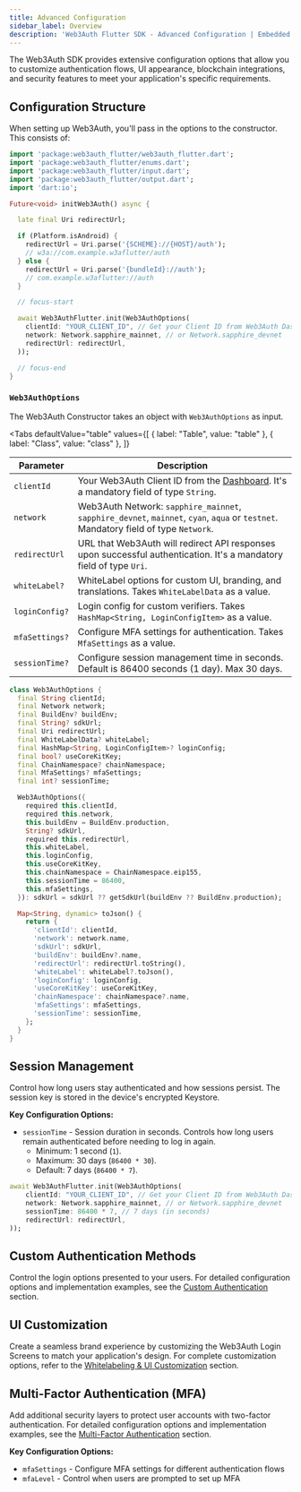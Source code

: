 ```yaml
---
title: Advanced Configuration
sidebar_label: Overview
description: 'Web3Auth Flutter SDK - Advanced Configuration | Embedded Wallets'
---
```



The Web3Auth SDK provides extensive configuration options that allow you to customize authentication flows, UI appearance, blockchain integrations, and security features to meet your application's specific requirements.

## Configuration Structure

When setting up Web3Auth, you'll pass in the options to the constructor. This consists of:

```dart
import 'package:web3auth_flutter/web3auth_flutter.dart';
import 'package:web3auth_flutter/enums.dart';
import 'package:web3auth_flutter/input.dart';
import 'package:web3auth_flutter/output.dart';
import 'dart:io';

Future<void> initWeb3Auth() async {

  late final Uri redirectUrl;

  if (Platform.isAndroid) {
    redirectUrl = Uri.parse('{SCHEME}://{HOST}/auth');
    // w3a://com.example.w3aflutter/auth
  } else {
    redirectUrl = Uri.parse('{bundleId}://auth');
    // com.example.w3aflutter://auth
  }

  // focus-start

  await Web3AuthFlutter.init(Web3AuthOptions(
    clientId: "YOUR_CLIENT_ID", // Get your Client ID from Web3Auth Dashboard
    network: Network.sapphire_mainnet, // or Network.sapphire_devnet
    redirectUrl: redirectUrl,
  ));

  // focus-end
}
```

### `Web3AuthOptions`

The Web3Auth Constructor takes an object with `Web3AuthOptions` as input.

<Tabs
  defaultValue="table"
  values={[
    { label: "Table", value: "table" },
    { label: "Class", value: "class" },
  ]}
>

<TabItem value="table">

| Parameter | Description |
| --- | --- |
| `clientId` | Your Web3Auth Client ID from the [Dashboard](https://dashboard.web3auth.io/). It's a mandatory field of type `String`. |
| `network` | Web3Auth Network: `sapphire_mainnet`, `sapphire_devnet`, `mainnet`, `cyan`, `aqua` or `testnet`. Mandatory field of type `Network`. |
| `redirectUrl` | URL that Web3Auth will redirect API responses upon successful authentication. It's a mandatory field of type `Uri`. |
| `whiteLabel?` | WhiteLabel options for custom UI, branding, and translations. Takes `WhiteLabelData` as a value. |
| `loginConfig?` | Login config for custom verifiers. Takes `HashMap<String, LoginConfigItem>` as a value. |
| `mfaSettings?` | Configure MFA settings for authentication. Takes `MfaSettings` as a value. |
| `sessionTime?` | Configure session management time in seconds. Default is 86400 seconds (1 day). Max 30 days. |

</TabItem>

<TabItem value="class">

```dart
class Web3AuthOptions {
  final String clientId;
  final Network network;
  final BuildEnv? buildEnv;
  final String? sdkUrl;
  final Uri redirectUrl;
  final WhiteLabelData? whiteLabel;
  final HashMap<String, LoginConfigItem>? loginConfig;
  final bool? useCoreKitKey;
  final ChainNamespace? chainNamespace;
  final MfaSettings? mfaSettings;
  final int? sessionTime;

  Web3AuthOptions({
    required this.clientId,
    required this.network,
    this.buildEnv = BuildEnv.production,
    String? sdkUrl,
    required this.redirectUrl,
    this.whiteLabel,
    this.loginConfig,
    this.useCoreKitKey,
    this.chainNamespace = ChainNamespace.eip155,
    this.sessionTime = 86400,
    this.mfaSettings,
  }): sdkUrl = sdkUrl ?? getSdkUrl(buildEnv ?? BuildEnv.production);

  Map<String, dynamic> toJson() {
    return {
      'clientId': clientId,
      'network': network.name,
      'sdkUrl': sdkUrl,
      'buildEnv': buildEnv?.name,
      'redirectUrl': redirectUrl.toString(),
      'whiteLabel': whiteLabel?.toJson(),
      'loginConfig': loginConfig,
      'useCoreKitKey': useCoreKitKey,
      'chainNamespace': chainNamespace?.name,
      'mfaSettings': mfaSettings,
      'sessionTime': sessionTime,
    };
  }
}
```

</TabItem>
</Tabs>

## Session Management

Control how long users stay authenticated and how sessions persist. The session key is stored in the device's encrypted Keystore.

**Key Configuration Options:**

- `sessionTime` - Session duration in seconds. Controls how long users remain authenticated before needing to log in again.
  - Minimum: 1 second (`1`).
  - Maximum: 30 days (`86400 * 30`).
  - Default: 7 days (`86400 * 7`).

```dart
await Web3AuthFlutter.init(Web3AuthOptions(
    clientId: "YOUR_CLIENT_ID", // Get your Client ID from Web3Auth Dashboard
    network: Network.sapphire_mainnet, // or Network.sapphire_devnet
    sessionTime: 86400 * 7, // 7 days (in seconds)
    redirectUrl: redirectUrl,
));
```

## Custom Authentication Methods

Control the login options presented to your users. For detailed configuration options and implementation examples, see the [Custom Authentication](./advanced/custom-authentication) section.

## UI Customization

Create a seamless brand experience by customizing the Web3Auth Login Screens to match your application's design. For complete customization options, refer to the [Whitelabeling & UI Customization](./advanced/whitelabel) section.

## Multi-Factor Authentication (MFA)

Add additional security layers to protect user accounts with two-factor authentication. For detailed configuration options and implementation examples, see the [Multi-Factor Authentication](./advanced/mfa) section.

**Key Configuration Options:**

- `mfaSettings` - Configure MFA settings for different authentication flows
- `mfaLevel` - Control when users are prompted to set up MFA

